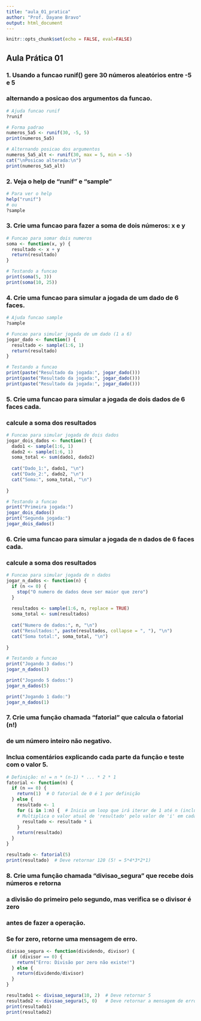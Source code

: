 ---
title: "aula_01_pratica"
author: "Prof. Dayane Bravo"
output: html_document
---

```{r setup}
knitr::opts_chunk$set(echo = FALSE, eval=FALSE)
```

## Aula Prática 01

### 1. Usando a funcao runif() gere 30 números aleatórios entre -5 e 5
### alternando a posicao dos argumentos da funcao.

```{r}
# Ajuda funcao runif
?runif

# Forma padrao
numeros_5a5 <- runif(30, -5, 5)
print(numeros_5a5)

# Alternando posicao dos argumentos
numeros_5a5_alt <- runif(30, max = 5, min = -5)
cat("\nPosicao alterada:\n")
print(numeros_5a5_alt)
```



### 2. Veja o help de "runif" e "sample"

```{r, eval=FALSE}
# Para ver o help
help("runif")
# ou
?sample
```



### 3. Crie uma funcao para fazer a soma de dois números: x e y

```{r}
# Funcao para somar dois numeros
soma <- function(x, y) {
  resultado <- x + y
  return(resultado)
}

# Testando a funcao
print(soma(5, 3))
print(soma(10, 25))
```



### 4. Crie uma funcao para simular a jogada de um dado de 6 faces.

```{r}
# Ajuda funcao sample
?sample

# Funcao para simular jogada de um dado (1 a 6)
jogar_dado <- function() {
  resultado <- sample(1:6, 1)
  return(resultado)
}

# Testando a funcao
print(paste("Resultado da jogada:", jogar_dado()))
print(paste("Resultado da jogada:", jogar_dado()))
print(paste("Resultado da jogada:", jogar_dado()))
```



### 5. Crie uma funcao para simular a jogada de dois dados de 6 faces cada.
### calcule a soma dos resultados

```{r}
# Funcao para simular jogada de dois dados
jogar_dois_dados <- function() {
  dado1 <- sample(1:6, 1)
  dado2 <- sample(1:6, 1)
  soma_total <- sum(dado1, dado2)
  
  cat("Dado_1:", dado1, "\n")
  cat("Dado_2:", dado2, "\n")
  cat("Soma:", soma_total, "\n")
  
}

# Testando a funcao
print("Primeira jogada:")
jogar_dois_dados()
print("Segunda jogada:")
jogar_dois_dados()
```



### 6. Crie uma funcao para simular a jogada de n dados de 6 faces cada.
### calcule a soma dos resultados

```{r}
# Funcao para simular jogada de n dados
jogar_n_dados <- function(n) {
  if (n <= 0) {
    stop("O numero de dados deve ser maior que zero")
  }
  
  resultados <- sample(1:6, n, replace = TRUE)
  soma_total <- sum(resultados)
  
  cat("Numero de dados:", n, "\n")
  cat("Resultados:", paste(resultados, collapse = ", "), "\n")
  cat("Soma total:", soma_total, "\n")
  
}

# Testando a funcao
print("Jogando 3 dados:")
jogar_n_dados(3)

print("Jogando 5 dados:")
jogar_n_dados(5)

print("Jogando 1 dado:")
jogar_n_dados(1)
```



### 7. Crie uma função chamada "fatorial" que calcula o fatorial (n!)
### de um número inteiro não negativo. 
### Inclua comentários explicando cada parte da função e teste com o valor 5.

```{r}
# Definição: n! = n * (n-1) * ... * 2 * 1
fatorial <- function(n) {
  if (n == 0) {
    return(1)  # O fatorial de 0 é 1 por definição
  } else {
    resultado <- 1
    for (i in 1:n) {  # Inicia um loop que irá iterar de 1 até n (inclusive)
    # Multiplica o valor atual de 'resultado' pelo valor de 'i' em cada iteração
      resultado <- resultado * i
    }
    return(resultado)
  }
}

resultado <- fatorial(5)
print(resultado)  # Deve retornar 120 (5! = 5*4*3*2*1)
```



### 8. Crie uma função chamada "divisao_segura" que recebe dois números e retorna 
### a divisão do primeiro pelo segundo, mas verifica se o divisor é zero 
### antes de fazer a operação. 
### Se for zero, retorne uma mensagem de erro.

```{r}
divisao_segura <- function(dividendo, divisor) {
  if (divisor == 0) {
    return("Erro: Divisão por zero não existe!")
  } else {
    return(dividendo/divisor)
  }
}

resultado1 <- divisao_segura(10, 2)  # Deve retornar 5
resultado2 <- divisao_segura(5, 0)   # Deve retornar a mensagem de erro
print(resultado1)
print(resultado2)
```